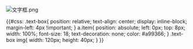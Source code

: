 <div class="text-box">[[File:文字框.png]]<a href="首页" class="item">{{{ 1 }}}</a></div>
{{#css:
.text-box{
position: relative;
text-align: center;
display: inline-block;
margin-left: 4px !important;
}
a.item{
position: absolute;
left: 0px;
top: 8px;
width: 100%;
font-size: 18;
text-decoration: none;
color: #a99366;
}
.text-box img{
width: 120px;
height: 40px;
}
}}
